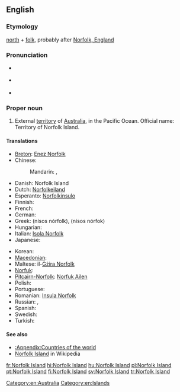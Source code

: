 ==English==
{{wikipedia}}

===Etymology===
[[north]] + [[folk]], probably after [[w:Norfolk, England|Norfolk, England]]

===Pronunciation===
* {{a|UK}} {{IPA|/ˈnɔː.fək ˈaɪ.lənd/}}
* {{a|US}} {{IPA|/ˈnɔɹ.fɔk ˈaɪ.lənd/}}
* {{audio|en-us-Norfolk Island.ogg|Audio (US)}}

===Proper noun===
{{en-proper noun|sg=[[Norfolk]] [[island|Island]]}}

# External [[territory]] of [[Australia]], in the Pacific Ocean. Official name: Territory of Norfolk Island.

====Translations====
{{trans-top|external territory of Australia}}
* [[Breton]]: [[Enez Norfolk]]
* Chinese:
*: Mandarin: {{t-|cmn|諾福克島|sc=Hani}}, {{t-|cmn|诺福克岛|tr=Nuòfúkè dǎo|sc=Hani}}
* Danish: Norfolk Island
* Dutch: [[Norfolkeiland]]
* Esperanto: [[Norfolkinsulo]]
* Finnish: {{t+|fi|Norfolkinsaari}}
* French: {{t+|fr|île Norfolk|f}}
* German: {{t-|de|Norfolkinsel|f}}
* Greek: {{t-|el|Νήσος Νόρφολκ|f}} (nísos nórfolk), {{t-|el|Νήσος Νόρφοκ|f}} (nísos nórfok)
* Hungarian: {{t+|hu|Norfolk-sziget}}
* Italian: [[Isola Norfolk]]
* Japanese: {{t-|ja|ノーフォーク島|tr=Nōfōku-tō|sc=Jpan}}
{{trans-mid}}
* Korean: {{t-|ko|노퍽 섬|tr=Nopeok seom|sc=Kore}}
* [[Macedonian]]: {{t-|mk|Норфолк|m|tr=Nórfolk}}
* Maltese: il-[[Gżira Norfolk]]
* [[Norfuk]]: {{tø|cpe-nor|Norfuk Ailen}}
* [[Pitcairn-Norfolk]]: [[Norfuk Ailen]]
* Polish: {{t+|pl|Norfolk}}
* Portuguese: {{t-|pt|ilha Norfolk|f}}
* Romanian: [[Insula Norfolk]]
* Russian: {{t-|ru|Норфолк|m|tr=Nórfolk|sc=Cyrl}}, {{t-|ru|остров Норфолк|m|tr=óstrov Nórfolk|sc=Cyrl}}
* Spanish: {{t-|es|isla Norfolk|f}}
* Swedish: {{t+|sv|Norfolkön}}
* Turkish: {{t+|tr|Norfolk Adası}}
{{trans-bottom}}

====See also====
* [[:Appendix:Countries of the world]]
* [[w:Norfolk Island|Norfolk Island]] in Wikipedia

[[Category:en:Australia]]
[[Category:en:Islands]]

[[fr:Norfolk Island]]
[[hi:Norfolk Island]]
[[hu:Norfolk Island]]
[[pl:Norfolk Island]]
[[pt:Norfolk Island]]
[[fi:Norfolk Island]]
[[sv:Norfolk Island]]
[[tr:Norfolk Island]]